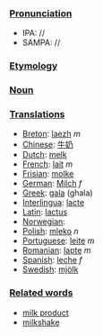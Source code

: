 ===[[Pronunciation]]===
*IPA: //
*SAMPA: //
===[[Etymology]]===
===[[Noun]]===
===[[Translation]]s===
*[[Breton]]: [[laezh]] ''m''
*[[Chinese]]: [[牛奶]]
*[[Dutch]]: [[melk]]
*[[French]]: [[lait]] ''m''
*[[Frisian]]: [[molke]]
*[[German]]: [[Milch]] ''f''
*[[Greek]]: [[gala]] (ghala)
*[[Interlingua]]: [[lacte]]
*[[Latin]]: [[lactus]]
*[[Norwegian]]:
*[[Polish]]: [[mleko]] ''n''
*[[Portuguese]]: [[leite]] ''m''
*[[Romanian]]: [[lapte]] ''m''
*[[Spanish]]: [[leche]] ''f''
*[[Swedish]]: [[mjölk]]
===[[Related words]]===
*[[milk product]]
*[[milkshake]]